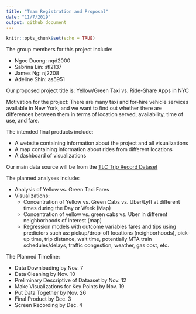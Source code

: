 ```yaml
---
title: "Team Registration and Proposal"
date: "11/7/2019"
output: github_document
---
```


```r
knitr::opts_chunk$set(echo = TRUE)
```

The group members for this project include:

* Ngoc Duong: nqd2000
* Sabrina Lin: stl2137
* James Ng: nj2208
* Adeline Shin: as5951

Our proposed project title is: Yellow/Green Taxi vs. Ride-Share Apps in NYC

Motivation for the project: There are many taxi and for-hire vehicle services available in  New York, and we want to find out whether there are differences between them in terms of location served, availability, time of use, and fare.

The intended final products include:

* A website containing information about the project and all visualizations
* A map containing information about rides from different locations
* A dashboard of visualizations

Our main data source will be from the [TLC Trip Record Dataset](https://www1.nyc.gov/site/tlc/about/tlc-trip-record-data.page)

The planned analyses include:

* Analysis of Yellow vs. Green Taxi Fares
* Visualizations:
  + Concentration of Yellow vs. Green Cabs vs. Uber/Lyft at different times during the Day or Week (Map)
  + Concentration of yellow vs. green cabs vs. Uber in different neighborhoods of interest (map)
  + Regression models with outcome variables fares and tips using predictors such as: pickup/drop-off locations (neighborhoods), pick-up time, trip distance, wait time, potentially MTA train schedules/delays, traffic congestion, weather, gas cost, etc.

The Planned Timeline:

* Data Downloading by Nov. 7
* Data Cleaning by Nov. 10
* Preliminary Descriptive of Dataaset by Nov. 12
* Make Visualizations for Key Points by Nov. 19
* Put Data Together by Nov. 26
* Final Product by Dec. 3
* Screen Recording by Dec. 4